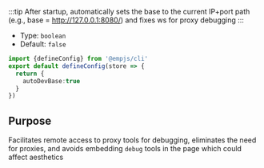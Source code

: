 :::tip
After startup, automatically sets the base to the current IP+port path (e.g., base = http://127.0.0.1:8080/) and fixes ws for proxy debugging
:::

+ Type: `boolean`
+ Default: `false`

```ts title="emp-config.js"
import {defineConfig} from '@empjs/cli'
export default defineConfig(store => {
  return {
    autoDevBase:true
  }
})
```

## Purpose
Facilitates remote access to proxy tools for debugging, eliminates the need for proxies, and avoids embedding `debug` tools in the page which could affect aesthetics